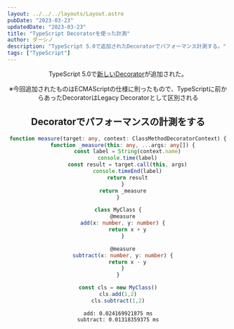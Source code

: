 ```yaml
---
layout: ../../../layouts/Layout.astro
pubDate: "2023-03-23"
updatedDate: "2023-03-23"
title: "TypeScript Decoratorを使った計測"
author: ダーシノ
description: "TypeScript 5.0で追加されたDecoratorでパフォーマンス計測する。"
tags: ["TypeScript"]
---
```



<Header {...frontmatter} />

TypeScript 5.0で[新しいDecorator](https://devblogs.microsoft.com/typescript/announcing-typescript-5-0/)が追加された。

※今回追加されたものはECMAScriptの仕様に則ったもので、TypeScriptに前からあったDecoratorはLegacy Decoratorとして区別される

## Decoratorでパフォーマンスの計測をする

```ts
function measure(target: any, context: ClassMethodDecoratorContext) {
   function _measure(this: any, ...args: any[]) {
      const label = String(context.name)
      console.time(label)
      const result = target.call(this, args)
      console.timeEnd(label)
      return result
   }
   return _measure
}

class MyClass {
   @measure
   add(x: number, y: number) {
      return x + y
   }

   @measure
   subtract(x: number, y: number) {
      return x - y
   }
}

const cls = new MyClass()
cls.add(1,2)
cls.subtract(1,2)
```

```
add: 0.024169921875 ms
subtract: 0.01318359375 ms
```
